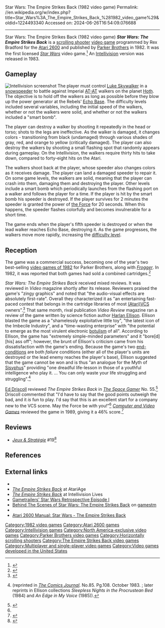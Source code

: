 Star Wars: The Empire Strikes Back (1982 video game)
Permalink: //en.wikipedia.org/w/index.php?title=Star_Wars%3A_The_Empire_Strikes_Back_%281982_video_game%29&oldid=1224493340
Accessed on: 2024-06-26T16:54:09.076688



------
Star Wars: The Empire Strikes Back (1982 video game)
{{Infobox video game
|title = Star Wars: The Empire Strikes Back
|image = Star Wars - The Empire Strikes Back - Atari 2600.jpg
|caption = Atari 2600 cover art
|developer = [[Parker Brothers]]
|publisher = Parker Brothers
|programmer = Rex Bradford<ref>{{cite book|last1=Montfort|first1=Nick|last2=Bogost|first2=Ian|title=Racing the Beam|publisher=[[MIT Press]]|year=2009|isbn=978-0-262-01257-7|title-link=Racing the Beam|author-link2=Ian Bogost|author-link1=Nick Montfort|page=166}}</ref>
|released = '''1982:''' 2600<br>'''1983:''' Intellivision
|genre = [[Scrolling shooter]]
|modes = [[Single-player video game|One]] or [[multiplayer video game|two players]]
|platforms = [[Atari 2600]], [[Intellivision]]
}}
'''''Star Wars: The Empire Strikes Back''''' is a [[scrolling shooter]] [[video game]] programmed by Rex Bradford for the [[Atari 2600]] and published by [[Parker Brothers]] in 1982. It was the first licensed ''[[Star Wars]]'' video game.<ref>{{cite book|author1=Bogost, Ian|author-link1=Ian Bogost|author2=Montfort, Nick|title=Racing the Beam: The Atari Video Computer System|publisher=[[The MIT Press]]|year=2009|isbn=978-0-262-01257-7|ref=Beam|title-link=Racing the Beam: The Atari Video Computer System}}</ref> An [[Intellivision]] version was released in 1983.

==Gameplay==
[[Image:EmpirestrikesbackIntellivision.png|thumb|left|Intellivision screenshot]]
The player must control [[Luke Skywalker]] in a [[List of Star Wars air, aquatic, and ground vehicles#Snowspeeder (T-47 Airspeeder)|snowspeeder]] to battle against Imperial [[AT-AT]] walkers on the planet [[Hoth]]. The objective is to hold off the walkers as long as possible before they blow up the power generator at the Rebels' [[Echo Base]]. The difficulty levels included several variables, including the initial speed of the walkers, whether or not the walkers were solid, and whether or not the walkers included a "smart bomb".

The player can destroy a walker by shooting it repeatedly in the head or torso; shots to the legs are ineffective. As the walker is damaged, it changes colors - transitioning from black (undamaged) through various shades of gray, red, and orange to yellow (critically damaged). The player can also destroy the walkers by shooting a small flashing spot that randomly appears during gameplay. On the Intellivision, the walkers require thirty hits to take down, compared to forty-eight hits on the Atari.

The walkers shoot back at the player, whose speeder also changes colors as it receives damage. The player can land a damaged speeder to repair it. On some game levels, the walkers are solid, meaning that the player can crash into them, damaging them and destroying the player. Other levels include a smart bomb which periodically launches from the flashing port on a walker and follows the player for a time. If the player is hit by the smart bomb his speeder is destroyed. If the player survives for 2 minutes the speeder is granted the power of [[the Force]] for 20 seconds. When this happens, the speeder flashes colorfully and becomes invulnerable for a short time.

The game ends when the player's fifth speeder is destroyed or when the lead walker reaches Echo Base, destroying it. As the game progresses, the walkers move more rapidly, increasing the [[difficulty level]].

==Reception==
The game was a commercial success, becoming one of the year's two best-selling [[1982 in video games|video games of 1982]] for Parker Brothers, along with ''[[Frogger]]''. In 1982, it was reported that both games had sold a combined {{nowrap|3 million}} cartridges.<ref>{{cite news|last=Rosenberg|first=Ron|title=Competitors Claim Role in Warner Setback |url=https://pqasb.pqarchiver.com/boston/access/666912291.html?FMT=ABS&FMTS=ABS:FT&type=current&date=Dec+11%2C+1982&author=Ron+Rosenberg+Globe+Staff&pub=Boston+Globe+%28pre-1997+Fulltext%29&desc=COMPETITORS+CLAIM+ROLE+IN+WARNER+SETBACK&pqatl=google|access-date=6 March 2012|newspaper=[[The Boston Globe]]|date=December 11, 1982|page=1|archive-url=https://web.archive.org/web/20121107073803/pqasb.pqarchiver.com/boston/access/666912291.html?FMT=ABS&FMTS=ABS:FT&type=current&date=Dec+11%2C+1982&author=Ron+Rosenberg+Globe+Staff&pub=Boston+Globe+%28pre-1997+Fulltext%29&desc=COMPETITORS+CLAIM+ROLE+IN+WARNER+SETBACK&pqatl=google |url-status=dead |archive-date=2012-11-07}}</ref>

''Star Wars: The Empire Strikes Back'' received mixed reviews. It was reviewed in ''Video'' magazine shortly after its release. Reviewers praised the game's "zingy graphics" and noted that "the audio-visual effects are absolutely first-rate". Overall they characterized it as "an entertaining fast-paced contest that belongs in the cartridge libraries of most [[Atari 2600|(Atari)VCS]] owners".<ref name=kunkel>{{cite magazine |last1= Kunkel |first1= Bill |author-link1= Bill Kunkel (gaming)|last2= Katz |first2= Arnie |author-link2= Arnie Katz|date= September 1982 |title= Arcade Alley: Star Wars and Space Caverns |magazine= [[Video (magazine)|Video]]|publisher= Reese Communications|volume= 6|issue= 6|pages= 30 and 106 |issn= 0147-8907}}</ref> That same month, rival publication ''Video Review'' magazine ran a review of the game written by science fiction author [[Harlan Ellison]]. Ellison blasted the game as a "shamelessly exploitative little toy", "the latest icon of the Imbecile Industry", and a "time-wasting enterprise" with "the potential to emerge as the most virulent electronic [[botulism]] of all". According to Ellison, the game has "extremely simple-minded parameters" and it "bore[d] [his] ass off"; however, the brunt of Ellison's criticism came from his dissatisfaction with the game's ending. Because the game's two [[Victory condition|end-conditions]] are both ''failure'' conditions (either all of the player's units are destroyed or the lead enemy reaches the player's base), Ellison suggested that the game cannot be won and is thus "an analogue for the Myth of [[Sisyphus]]" providing "one dreadful life-lesson in those of a youthful intelligence who play it. ... You can only waste your life struggling and struggling".<ref name=ellison>{{cite magazine |last= Ellison |first= Harlan |author-link= Harlan Ellison|date= September 1982 |title= Rolling That Ole Debbil Stone |magazine= Video Review|publisher= [[IPC Business Press]]|volume= 3|issue= 6|issn= 0261-3263}} (reprinted in ''[[The Comics Journal]]''. No.85. Pg.108. October 1983. {{ISSN|0194-7869}}; later reprints in Ellison collections ''Sleepless Nights in the Procrustean Bed'' (1984) and ''An Edge in My Voice'' (1985)).</ref>

[[Ed Driscoll]] reviewed ''The Empire Strikes Back'' in ''[[The Space Gamer]]'' No. 55.<ref name="SG">{{cite journal|last=Driscoll|first=Ed|author-link=Ed Driscoll|date=September 1982|title=Capsule Reviews|url=https://archive.org/stream/space-gamer_201601/Space_Gamer_55#page/n43/mode/2up|journal=[[The Space Gamer]]|publisher=[[Steve Jackson Games]]|issue=55|pages=41–42}}</ref> Driscoll commented that "I'd have to say that the good points outweigh the bad, and it ''is'' fun to play.  I'd say that this is an excellent start for a company new to the VCS scene.  May the Force be with you!"<ref name="SG"/> ''[[Computer and Video Games]]'' reviewed the game in 1989, giving it a 46% score.<ref name="CVG">{{cite journal |title=Complete Games Guide |journal=[[Computer and Video Games]] |date=16 October 1989 |issue=Complete Guide to Consoles |pages=46–77 |url=https://retrocdn.net/images/9/98/CompleteGuideToConsoles_UK_01.pdf#page=46}}</ref>

==Reviews==
*''[[:fr:Jeux et Stratégie|Jeux & Stratégie]]'' #19<ref>{{cite web | url=https://archive.org/details/jeux-et-strategie-19/page/40/mode/2up | title=Jeux & stratégie 19 | date=February 1983 }}</ref>

==References==
{{Reflist}}

==External links==
* {{atarimania|id=16249}}
* [https://www.atariage.com/software_page.php?SoftwareLabelID=501 ''The Empire Strikes Back''] at AtariAge
* [https://web.archive.org/web/20070929100314/http://www.intellivisiongames.com/gamepage.php?gameId=96 ''The Empire Strikes Back''] at Intellivision Lives
* [http://www.gametrailers.com/player/31944.html Gametrailers' Star Wars Retrospective Episode I]
*[https://web.archive.org/web/20120306060823/http://www.gamestm.co.uk/retro/behind-the-scenes-star-wars-the-empire-strikes-back/ Behind The Scenes of Star Wars: The Empire Strikes Back] on [[GamesTM|gamestm]] 
* {{Internet Archive game|id=atari_2600_star_wars_-_the_empire_strikes_back_1982_parker_brothers_rex_bradford_|platform= Atari 2600}}
* [[iarchive:Star_Wars_The_Empire_Strikes_Back_1982_Parker_Bros|Atari 2600 Manual: Star Wars - The Empire Strikes Back]]

{{Star Wars games}}
{{Star Wars Trilogy}}

{{DEFAULTSORT:Star Wars: The Empire Strikes Back (Parker Bros. Game)}}
[[Category:1982 video games]]
[[Category:Atari 2600 games]]
[[Category:Intellivision games]]
[[Category:North America-exclusive video games]]
[[Category:Parker Brothers video games]]
[[Category:Horizontally scrolling shooters]]
[[Category:The Empire Strikes Back video games]]
[[Category:Multiplayer and single-player video games]]
[[Category:Video games developed in the United States]]